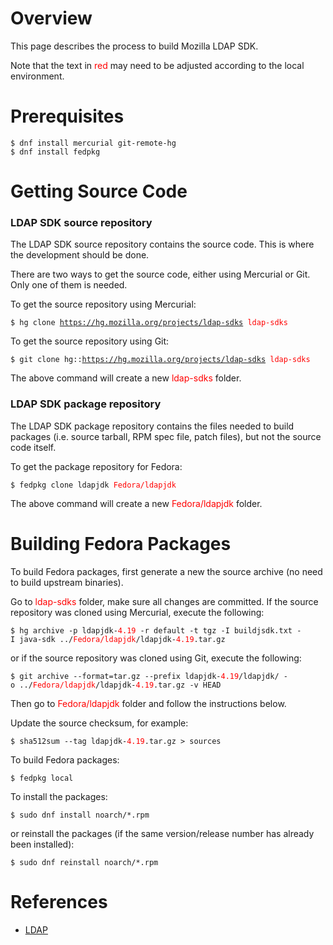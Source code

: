 = Overview =

This page describes the process to build Mozilla LDAP SDK.

Note that the text in <font color="red">red</font> may need to be adjusted according to the local environment.

= Prerequisites =

<pre>
$ dnf install mercurial git-remote-hg
$ dnf install fedpkg
</pre>

= Getting Source Code =

=== LDAP SDK source repository ===

The LDAP SDK source repository contains the source code. This is where the development should be done.

There are two ways to get the source code, either using Mercurial or Git. Only one of them is needed.

To get the source repository using Mercurial:

 $ hg clone https://hg.mozilla.org/projects/ldap-sdks <font color="red">ldap-sdks</font>

To get the source repository using Git:

 $ git clone hg::https://hg.mozilla.org/projects/ldap-sdks <font color="red">ldap-sdks</font>

The above command will create a new <font color="red">ldap-sdks</font> folder.

=== LDAP SDK package repository ===

The LDAP SDK package repository contains the files needed to build packages (i.e. source tarball, RPM spec file, patch files), but not the source code itself.

To get the package repository for Fedora:

 $ fedpkg clone ldapjdk <font color="red">Fedora/ldapjdk</font>

The above command will create a new <font color="red">Fedora/ldapjdk</font> folder.

= Building Fedora Packages =

To build Fedora packages, first generate a new the source archive (no need to build upstream binaries).

Go to <font color="red">ldap-sdks</font> folder, make sure all changes are committed. If the source repository was cloned using Mercurial, execute the following:

 $ hg archive -p ldapjdk-<font color="red">4.19</font> -r default -t tgz -I buildjsdk.txt -I java-sdk ../<font color="red">Fedora/ldapjdk</font>/ldapjdk-<font color="red">4.19</font>.tar.gz

or if the source repository was cloned using Git, execute the following:

 $ git archive --format=tar.gz --prefix ldapjdk-<font color="red">4.19</font>/ldapjdk/ -o ../<font color="red">Fedora/ldapjdk</font>/ldapjdk-<font color="red">4.19</font>.tar.gz -v HEAD

Then go to <font color="red">Fedora/ldapjdk</font> folder and follow the instructions below.

Update the source checksum, for example:

 $ sha512sum --tag ldapjdk-<font color="red">4.19</font>.tar.gz > sources

To build Fedora packages:

<pre>
$ fedpkg local
</pre>

To install the packages:

<pre>
$ sudo dnf install noarch/*.rpm
</pre>

or reinstall the packages (if the same version/release number has already been installed):

<pre>
$ sudo dnf reinstall noarch/*.rpm
</pre>

= References =

* [[LDAP]]